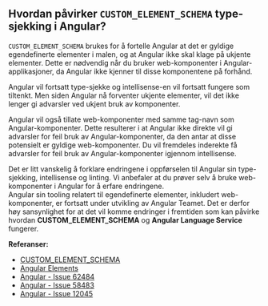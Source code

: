 
<Meta title="FAQ/Hvordan påvirker CUSTOM_ELEMENT_SCHEMA type-sjekking i Angular?" />

## Hvordan påvirker `CUSTOM_ELEMENT_SCHEMA` type-sjekking i Angular?

`CUSTOM_ELEMENT_SCHEMA` brukes for å fortelle Angular at det er gyldige egendefinerte elementer i malen, og at Angular ikke skal klage på ukjente elementer.
Dette er nødvendig når du bruker web-komponenter i Angular-applikasjoner, da Angular ikke kjenner til disse komponentene på forhånd.

Angular vil fortsatt type-sjekke og intellisense-en vil fortsatt fungere som tiltenkt. Men siden Angular nå forventer ukjente elementer, vil det ikke lenger gi advarsler ved ukjent bruk av komponenter.

Angular vil også tillate web-komponenter med samme tag-navn som Angular-komponenter.
Dette resulterer i at Angular ikke direkte vil gi advarsler for feil bruk av Angular-komponenter, da den antar at disse potensielt er gyldige web-komponenter.
Du vil fremdeles inderekte få advarsler for feil bruk av Angular-komponenter igjennom intellisense.

<div style={{padding: ".25rem 1rem", background: "#D3E3F5", borderRadius: "2px", borderBottom: "4px solid #3283CE", marginBottom: "1rem"}}>
Det er litt vanskelig å forklare endringene i oppførselen til Angular sin type-sjekking, intellisense og linting. Vi anbefaler at du prøver selv å bruke web-komponenter i Angular for å erfare endringene.
</div>

<div style={{padding: ".25rem 1rem", background: "#FFE7BA", borderRadius: "2px", borderBottom: "4px solid #F1A541", marginBottom: "2rem"}}>
Angular sin tooling relatert til egendefinerte elementer, inkludert web-komponenter, er fortsatt under utvikling av Angular Teamet. Det er derfor høy sansynlighet for at det vil komme endringer i fremtiden som kan påvirke hvordan <strong>CUSTOM_ELEMENT_SCHEMA</strong> og <strong>Angular Language Service</strong> fungerer.
</div>

**Referanser:**

- [CUSTOM_ELEMENT_SCHEMA](https://angular.dev/guide/components/advanced-configuration#custom-element-schemas)
- [Angular Elements](https://angular.dev/guide/elements)
- [Angular - Issue 62484](https://github.com/angular/angular/issues/62484)
- [Angular - Issue 58483](https://github.com/angular/angular/issues/58483)
- [Angular - Issue 12045](https://github.com/angular/angular/issues/12045)
